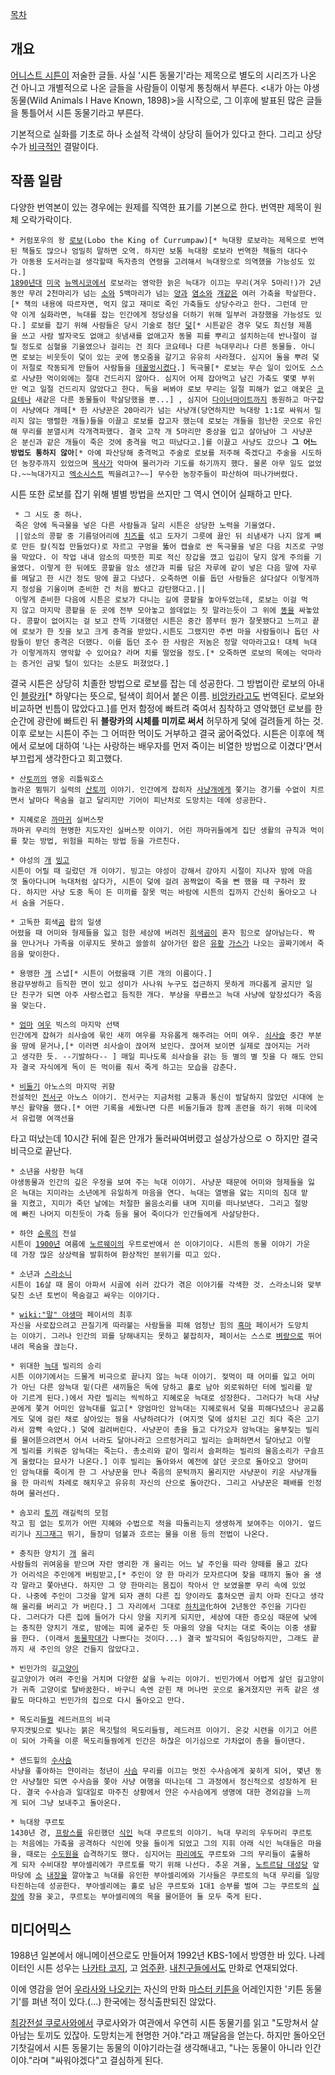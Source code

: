 [[목차]]

== 개요 ==
[[어니스트 시튼]]이 저술한 글들. 사실 '시튼 동물기'라는 제목으로 별도의 시리즈가 나온 건 아니고 개별적으로 나온 글들을 사람들이 이렇게 통칭해서 부른다. <내가 아는 야생동물(Wild Animals I Have Known, 1898)>을 시작으로, 그 이후에 발표된 많은 글들을 통틀어서 시튼 동물기라고 부른다.

기본적으로 실화를 기초로 하나 소설적 각색이 상당히 들어가 있다고 한다. 그리고 상당수가 [[비극]]적인 결말이다.

== 작품 일람 ==
다양한 번역본이 있는 경우에는 원제를 직역한 표기를 기본으로 한다. 번역판 제목이 원체 오락가락이다.

 * 커럼포우의 왕 [[로보]](Lobo the King of Currumpaw)[* 늑대왕 로보라는 제목으로 번역된 책들도 많으나 엄밀히 말하면 오역. 하지만 보통 늑대왕 로보라 번역한 책들의 대다수가 아동용 도서라는걸 생각할때 독자층의 연령을 고려해서 늑대왕으로 의역했을 가능성도 있다.]
 [[1890년대]] [[미국]] [[뉴멕시코]]에서 로보라는 영악한 늙은 늑대가 이끄는 무리(겨우 5마리!)가 2년동안 무려 2천마리가 넘는 [[소]]와 5백마리가 넘는 [[양]]과 [[염소]]와 [[개]]같은 여러 가축을 학살한다.[* 책의 내용에 따르자면, 먹지 않고 재미로 죽인 가축들도 상당수라고 한다. 그런데 만약 이게 실화라면, 늑대를 잡는 인간에게 정당성을 더하기 위해 일부러 과장했을 가능성도 있다.] 로보를 잡기 위해 사람들은 당시 기술로 첨단 [[덫]][* 시튼같은 경우 덫도 최신형 제품을 쓰고 사람 발자국도 없애고 쇳냄새를 없애고자 동물 피를 뿌리고 설치하는데 반나절이 걸릴 정도로 심혈을 기울였으나 걸리는 건 죄다 코요테나 다른 늑대무리나 다른 동물들. 아니면 로보는 비웃듯이 덫이 있는 곳에 똥오줌을 갈기고 유유히 사라졌다. 심지어 돌을 뿌려 덫이 저절로 작동되게 만들어 사람들을 [[데꿀멍]]시켰다.] 독극물[* 로보는 무슨 일이 있어도 스스로 사냥한 먹이외에는 절대 건드리지 않아다. 심지어 어제 잡아먹고 남긴 가축도 몇몇 부위만 먹고 일절 건드리지 않았다고 한다. 독을 써봐야 로보 무리는 일절 피해가 없고 애꿎은 [[코요테]]나 새같은 다른 동물들이 학살당했을 뿐...] , 심지어 [[다이너마이트]]까지 동원하고 마구잡이 사냥에다 개떼[* 한 사냥꾼은 20마리가 넘는 사냥개(당연하지만 늑대랑 1:1로 싸워서 밀리지 않는 맹렬한 개들)들을 이끌고 로보를 잡고자 했는데 로보는 개들을 험난한 곳으로 유인해 무리를 분열시켜 각개격파했다. 결국 고작 개 5마리만 중상을 입고 살아남아 그 사냥꾼은 분신과 같은 개들이 죽은 것에 충격을 먹고 떠났다고.]를 이끌고 사냥도 갔으나 '''그 어느 방법도 통하지 않아'''[* 아예 파산당해 충격먹고 주술로 로보를 저주해 죽겠다고 주술을 시도하던 농장주까지 있었으며 [[목사]]가 악마여 물러가라 기도를 하기까지 했다. 물론 아무 일도 없었다.~~늑대가지고 [[엑소시스트]] 찍을려고?~~] 무수한 농장주들이 파산하여 떠나가버렸다. 

시튼 또한 로보를 잡기 위해 별별 방법을 쓰지만 그 역시 연이어 실패하고 만다.
  * 그 시도 중 하나.
  죽은 양에 독극물을 넣은 다른 사람들과 달리 시튼은 상당한 노력을 기울였다.
  ||암소의 콩팥 중 기름덩어리에 [[치즈]]를 섞고 도자기 그릇에 끓인 뒤 쇠냄새가 나지 않게 뼈로 만든 칼(직접 만들었다)로 자르고 구멍을 뚫어 캡슐로 싼 독극물을 넣은 다음 치즈로 구멍을 막았다. 이 작업 내내 암소의 따뜻한 피로 적신 장갑을 꼈고 입김이 닿지 않게 주의를 기울였다. 이렇게 한 뒤에도 콩팥을 암소 생간과 피를 담은 자루에 같이 넣은 다음 말에 자루를 메달고 한 시간 정도 땅에 끌고 다녔다. 오죽하면 이를 돕던 사람들은 살다살다 이렇게까지 정성을 기울이며 준비한 건 처음 봤다고 감탄했다고.||
  이렇게 준비한 다음에 시튼은 로보가 다니는 길에 콩팥을 놓아두었는데, 로보는 이걸 먹지 않고 마지막 콩팥을 둔 곳에 전부 모아놓고 쓸데없는 짓 말라는듯이 그 위에 [[똥]]을 싸놓았다. 콩팥이 없어지는 걸 보고 잔뜩 기대했던 시튼은 중간 쯤부터 뭔가 잘못됐다고 느끼고 끝에 로보가 한 짓을 보고 크게 충격을 받았다.시튼도 그랬지만 주변 마을 사람들이나 돕던 사람들이 받던 충격은 더했다. 이를 돕던 조수 한 사람은 저놈은 정말 악마라고요! 대체 늑대가 이렇게까지 영악할 수 있어요? 라며 치를 떨었을 정도.[* 오죽하면 로보의 목에는 악마라는 증거인 금빛 털이 있다는 소문도 퍼졌었다.]

결국 시튼은 상당히 치졸한 방법으로 로보를 잡는 데 성공한다. 그 방법이란 로보의 아내인 [[블랑카]][* 하얗다는 뜻으로, 털색이 희어서 붙은 이름. [[비앙카]]라고도 번역된다. 로보와 비교하면 빈틈이 많았다고.]를 먼저 함정에 빠트려 죽여서 침착하고 영악했던 로보를 한순간에 광란에 빠트린 뒤 '''블랑카의 시체를 미끼로 써서''' 허무하게 덫에 걸려들게 하는 것. 이후 로보는 시튼이 주는 그 어떠한 먹이도 거부하고 결국 굶어죽었다. 시튼은 이후에 책에서 로보에 대하여 '나는 사랑하는 배우자를 먼저 죽이는 비열한 방법으로 이겼다'면서 부끄럽게 생각한다고 회고했다.

 * 산[[토끼]]의 영웅 리틀워호스
 놀라운 뜀뛰기 실력의 [[산토끼]] 이야기. 인간에게 잡히자 [[사냥개]]에게 쫓기는 경기를 수없이 치르면서 날마다 목숨을 걸고 달리지만 기어이 피난처로 도망치는 데에 성공한다.

 * 지혜로운 [[까마귀]] 실버스팟
 까마귀 무리의 현명한 지도자인 실버스팟 이야기. 어린 까마귀들에게 집단 생활의 규칙과 먹이를 찾는 방법, 위험을 피하는 방법 등을 가르친다. 

 * 야성의 [[개]] [[빙고]]
 시튼이 어릴 때 길렀던 개 이야기. 빙고는 야성이 강해서 강아지 시절이 지나자 밤에 마음껏 돌아다니며 늑대처럼 살다가, 시튼이 덫에 걸려 꼼짝없이 죽을 뻔 했을 때 구하러 왔다. 하지만 사냥 도중 독이 든 미끼를 잘못 먹는 바람에 시튼의 집까지 간신히 돌아오고 나서 숨을 거둔다.

 * 고독한 회색[[곰]] 왑의 일생
 어렸을 때 어미와 형제들을 잃고 험한 세상에 버려진 [[회색곰]]이 혼자 힘으로 살아남는다. 짝을 만나거나 가족을 이루지도 못하고 쓸쓸히 살아가던 왑은 [[유황]] [[가스]]가 나오는 골짜기에서 죽음을 맞이한다.

 * 용맹한 [[개]] 스냅[* 시튼이 어렸을때 기른 개의 이름이다.]
 용감무쌍하고 듬직한 면이 있고 성미가 사나워 누구도 접근하지 못하게 까다롭게 굴지만 일단 친구가 되면 아주 사랑스럽고 듬직한 개다. 부상을 무릅쓰고 늑대 사냥에 앞장섰다가 죽음을 맞는다.

 * [[엄마]] [[여우]] 빅스의 마지막 선택
 인간에게 잡혀가 쇠사슬에 묶인 새끼 여우를 자유롭게 해주려는 어미 여우. [[쇠사슬]] 중간 부분을 땅에 묻거나,[* 이러면 쇠사슬이 끊어져 보인다. 끊어져 보이면 실제로 끊어지는 거라고 생각한 듯. --기발하다-- ] 매일 피나도록 쇠사슬을 갉는 등 별의 별 짓을 다 해도 안되자 결국 자식에게 독이 든 먹이를 줘서 죽게 하고는 모습을 감춘다.

 * [[비둘기]] 아노스의 마지막 귀향 
 전설적인 [[전서구]] 아노스 이야기. 전서구는 지금처럼 교통과 통신이 발달하지 않았던 시대에 눈부신 활약을 했다.[* 어떤 기록을 세웠나면 다른 비둘기들과 함께 훈련을 하기 위해 미국에서 유럽행 여객선을
타고 떠났는데 10시간 뒤에 짙은 안개가 둘러싸여버렸고 설상가상으로 ㅇ 하지만 결국 비극으로 끝난다.

 * 소년을 사랑한 늑대
 야생동물과 인간의 깊은 우정을 보여 주는 늑대 이야기. 사냥꾼 때문에 어미와 형제들을 잃은 늑대는 지미라는 소년에게 유일하게 마음을 연다. 늑대는 열병을 앓는 지미의 침대 맡을 지켰고, 지미가 죽던 날에는 처절한 울음소리를 내며 지미를 떠나보낸다. 그리고 절망에 빠진 나머지 미친듯이 가축 등을 물어 죽이다가 인간들에게 사살당한다.

 * 하얀 [[순록]]의 전설
 시튼이 [[1900년]] 여름에 [[노르웨이]]의 우트로반에서 쓴 이야기이다. 시튼의 동물 이야기 가운데 가장 많은 상상력을 발휘하여 환상적인 분위기를 띠고 있다.

 * 소년과 [[스라소니]] 
 시튼이 16살 때 몸이 아파서 시골에 쉬러 갔다가 겪은 이야기를 각색한 것. 스라소니와 맞부딪친 소년 토번이 목숨걸고 싸우는 이야기다.

 * [[wiki:"말" 야생마]] 페이서의 최후 
 자신을 사로잡으려고 끈질기게 따라붙는 사람들을 피해 엄청난 힘의 [[흑마]] 페이서가 도망치는 이야기. 그러나 인간의 꾀를 당해내지는 못하고 붙잡히자, 페이서는 스스로 [[벼랑]]으로 뛰어내려 목숨을 끊는다.

 * 위대한 [[늑대]] 빌리의 승리
 시튼 이야기에서는 드물게 비극으로 끝나지 않는 늑대 이야기. 젖먹이 때 어미를 잃고 어미가 아닌 다른 암늑대 밑(다른 새끼들은 독에 당하고 홀로 남아 외로워하던 터에 빌리를 맡아 기르게 된다.)에서 자란 빌리는 씩씩하고 지혜로운 늑대로 성장한다. 그러다가 늑대 사냥꾼에게 쫓겨 어미인 암늑대를 잃고[* 양엄마인 암늑대는 지혜로워서 덫을 피해다녔으나 공교롭게도 덫에 걸린 채로 살아있는 꿩을 사냥하려다가 (여지껏 덫에 설치된 고긴 죄다 죽은 고기라서 깜빡 속았다.) 덫에 걸려버린다. 사냥꾼이 총을 들고 다가오자 암늑대는 울부짖는 빌리를 물어뜯으려면서 어서 너라도 달아나라고 으르렁거리고 빌리는 슬퍼하면서 달아났고 이렇게 빌리를 키워준 암늑대는 죽는다. 총소리와 같이 멀리서 슬퍼하는 빌리의 울음소리가 구슬프게 울렸다는 묘사가 나온다.] 이후 빌리는 돌아와서 예전에 살던 곳으로 돌아오고 양어미인 암늑대를 죽이게 한 그 사냥꾼을 만나 죽음의 문턱까지 몰리지만 사냥꾼이 키운 사냥개들을 한 마리씩 차례로 해치우고 유유히 자신의 산으로 돌아간다. 그리고 사냥꾼은 패배를 인정하며 물러선다.

 * 솜꼬리 [[토끼]] 래길럭의 모험
 작고 힘 없는 토끼가 어떤 지혜와 수법으로 적을 따돌리는지 생생하게 보여주는 이야기. 엎드리기나 [[지그재그]] 뛰기, 들장미 덤불과 흐르는 물을 이용 등의 전법이 나온다.

 * 충직한 양치기 [[개]] 울리
 사람들의 귀여움을 받으며 자란 영리한 개 울리는 어느 날 주인을 따라 양떼를 몰고 갔다가 어리석은 주인에게 버림받고,[* 주인이 양 한 마리가 모자르다며 찾을 때까지 돌아 올 생각 말라고 쫓아낸다. 하지만 그 양 한마리는 몸집이 작아서 안 보였을뿐 무리 속에 있었다. 나중에 주인이 그것을 알게 되자 괜히 다른 집 양이라도 훔쳐오면 골치 아파 진다고 생각해 울리를 버리고 가 버린다.] 그 자리에서 그대로 [[하치코]]化하여 2년동안 주인을 기다린다. 그러다가 다른 집에 들어가 다시 양을 지키게 되지만, 세상에 대한 증오심 때문에 낮에는 충직한 양치기 개로, 밤에는 피에 굶주린 듯 마을의 양을 닥치는 대로 죽이는 이중 생활을 한다. (이래서 [[동물학대]]가 나쁘다는 것이다...) 결국 발각되어 죽임당하지만, 그래도 끝까지 새 주인의 양은 건들지 않았다고.

 * 빈민가의 길[[고양이]]
 길고양이가 여러 주인을 거치며 다양한 삶을 누리는 이야기. 빈민가에서 어렵게 살던 길고양이가 귀족 고양이로 탈바꿈한다. 바구니 속엔 갇힌 채 머나먼 곳으로 옮겨졌지만 귀족 같은 생활도 마다하고 빈민가의 집으로 다시 돌아오고 만다.

 * 목도리들[[꿩]] 레드러프의 비극
 무지갯빛으로 빛나는 붉은 목깃털의 목도리들꿩, 레드러프 이야기. 온갖 시련을 이기고 어른이 되어 가족을 이룬 목도리들꿩에게 인간은 하찮은 이기심으로 가차없이 총을 들이댄다.

 * 샌드힐의 [[수사슴]]
 사냥을 좋아하는 얀이라는 청년이 [[사슴]] 무리를 이끄는 멋진 수사슴에게 꽂히게 되어, 몇년 동안 사냥철만 되면 수사슴을 쫒아 사냥 여행을 떠나는데 그 과정에서 정신적으로 성장하게 된다. 결국 수사슴과 일대일로 마주친 상황에서 얀은 수사슴에게 생명에 대한 경외감을 느끼게 되어 그냥 보내주고 돌아온다.

 * 늑대왕 쿠르토
 1430년 경, [[프랑스]]를 유린했던 [[식인]] 늑대 쿠르토의 이야기. 늑대 무리의 우두머리 쿠르토는 처음에는 가축을 공격하다 식인에 맛을 들이게 되었고 그의 지휘 아래 식인 늑대들은 마을을, 때로는 [[수도원]]을 습격하기도 했다. 심지어는 [[파리]]에도 쿠르토와 그의 무리들이 출몰하게 되자 수비대장 부아셀리에가 쿠르토를 막기 위해 나선다. 추운 겨울, [[노트르담 대성당]] 앞마당에 [[소]] [[내장]]을 깔아놓고 늑대를 유인한 부아셀리에와 기사들은 쿠르토의 늑대 무리를 일망타진하는데 성공한다. 부아셀리에는 홀로 남은 쿠르토와 1대1 승부를 벌여 그는 쿠르토의 [[심장]]에 창을 꽂고, 쿠르토는 부아셀리에의 목을 물어뜯어 둘 모두 죽게 된다.

== 미디어믹스 ==
1988년 일본에서 애니메이션으로도 만들어져 1992년 KBS-1에서 방영한 바 있다. 나레이터인 시튼 성우는 [[나카타 코지]], 고 [[엄주환]]. [[내친구들]]에서도 만화로 연재되었다.

이에 영감을 얻어 [[우라사와 나오키]]는 자신의 만화 [[마스터 키튼]]을 어레인지한 '키튼 동물기'를 펴낸 적이 있다.(...) 한국에는 정식출판되진 않았다.

[[최강전설 쿠로사와]]에서 쿠로사와가 여관에서 우연히 시튼 동물기를 읽고 "도망쳐서 살아남는 토끼도 있잖아. 도망치는게 현명한 거야."라고 깨달음을 얻는다. 하지만 돌아오던 기찻길에서 시튼 동물기는 동물의 이야기라는걸 생각해내고, "나는 동물이 아니라 인간이야."라며 "싸워야겠다"고 결심하게 된다.
